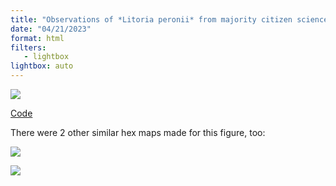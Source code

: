 ```yaml
---
title: "Observations of *Litoria peronii* from majority citizen science vs non-citizen science projects"
date: "04/21/2023"
format: html
filters:
   - lightbox
lightbox: auto
---
```



![](fig3b_hexmap_frog.png)

:::{.column-margin}

[Code](https://osf.io/uzesa)

:::


There were 2 other similar hex maps made for this figure, too: 


:::{layout-ncol=2}

![](fig3a_hexmap_bluetongue.png)


![](fig3c_hexmap_finch.png)

:::
